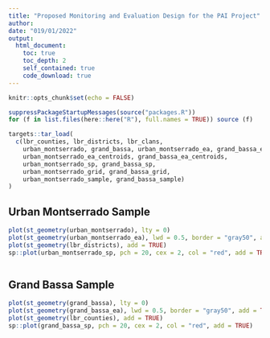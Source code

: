 ```yaml
---
title: "Proposed Monitoring and Evaluation Design for the PAI Project"
author: 
date: "019/01/2022"
output: 
  html_document:
    toc: true
    toc_depth: 2
    self_contained: true
    code_download: true
---
```


```r
knitr::opts_chunk$set(echo = FALSE)

suppressPackageStartupMessages(source("packages.R"))
for (f in list.files(here::here("R"), full.names = TRUE)) source (f)

targets::tar_load(
  c(lbr_counties, lbr_districts, lbr_clans,
    urban_montserrado, grand_bassa, urban_montserrado_ea, grand_bassa_ea,
    urban_montserrado_ea_centroids, grand_bassa_ea_centroids,
    urban_montserrado_sp, grand_bassa_sp,
    urban_montserrado_grid, grand_bassa_grid,
    urban_montserrado_sample, grand_bassa_sample)
)
```

## Urban Montserrado Sample

```r
plot(st_geometry(urban_montserrado), lty = 0)
plot(st_geometry(urban_montserrado_ea), lwd = 0.5, border = "gray50", add = TRUE)
plot(st_geometry(lbr_districts), add = TRUE)
sp::plot(urban_montserrado_sp, pch = 20, cex = 2, col = "red", add = TRUE)
```

```r

```


## Grand Bassa Sample

```r
plot(st_geometry(grand_bassa), lty = 0)
plot(st_geometry(grand_bassa_ea), lwd = 0.5, border = "gray50", add = TRUE)
plot(st_geometry(lbr_counties), add = TRUE)
sp::plot(grand_bassa_sp, pch = 20, cex = 2, col = "red", add = TRUE)
```


